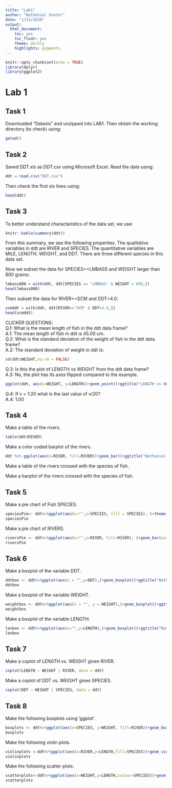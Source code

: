 ```yaml
---
title: "Lab1"
author: "Nathaniel Gunter"
date: "1/13/2020"
output: 
  html_document:
    toc: yes
    toc_float: yes
    theme: darkly
    highlights: pygments
---
```


```r
knitr::opts_chunk$set(echo = TRUE)
library(dplyr)
library(ggplot2)
```
# Lab 1
## Task 1

Downloaded "Dataxls" and unzipped into LAB1.
Then obtain the working directory (to check) using:
```r
getwd()
```

## Task 2

Saved DDT.xls as DDT.csv using Microsoft Excel. 
Read the data using:
```r
ddt = read.csv("DDT.csv")
```
Then check the first six lines using:
```r
head(ddt)
```

## Task 3 

To better understand charactaristics of the data set, we use:
```r
knitr::kable(summary(ddt))
```

From this summary, we see the following properties.
The qualitative variables in ddt are RIVER and SPECIES. 
The quantitative variables are MILE, LENGTH, WEIGHT, and DDT.
There are three different species in this data set. 

Now we subset the data for SPECIES==LMBASS and WEIGHT larger than 800 grams:
```r
lmbass800 = with(ddt, ddt[SPECIES == 'LMBASS' & WEIGHT > 800,])
head(lmbass800)
```

Then subset the data for RIVER==SCM and DDT>4.0:
```r
scmddt = with(ddt, ddt[RIVER=='SCM' & DDT>4.0,])
head(scmddt)
```

CLICKER QUESTIONS:  
Q.1: What is the mean length of fish in the ddt data frame?  
  A.1: The mean length of fish in ddt is 45.00 cm.  
Q.2: What is the standard deviation of the weight of fish in the ddt data frame?  
  A.2: The standard deviation of weight in ddt is:
```r
sd(ddt$WEIGHT,na.rm = FALSE)
```  
Q.3: Is this the plot of LENGTH vs WEIGHT from the ddt data frame?  
  A.3: No, the plot has its axes flipped compared to the example.
```r
ggplot(ddt, aes(x=WEIGHT, y=LENGTH))+geom_point()+ggtitle("LENGTH vs WEIGHT from data frame ddt")
```  

Q.4: If v = 1:20 what is the last value of v/20?  
  A.4: 1.00  
  
## Task 4 

Make a table of the rivers.  
```r
table(ddt$RIVER)
```
Make a color coded barplot of the rivers.  
```r
ddt %>% ggplot(aes(x=RIVER, fill=RIVER))+geom_bar()+ggtitle("Nathaniel Gunter")
```  

Make a table of the rivers crossed with the species of fish.  

Make a barplot of the rivers crossed with the species of fish.  

## Task 5 

Make a pie chart of Fish SPECIES.  
```r
speciesPie<- ddt%>%ggplot(aes(x="",y=SPECIES, fill = SPECIES), )+theme(axis.text.y = element_blank())+geom_bar(width=1, stat="identity")+ggtitle("Nathaniel Gunter") + theme(axis.text = element_blank(), axis.ticks=element_blank(), axis.title.x = element_blank(), axis.title.y=element_blank(), axis.line=element_blank())+coord_polar("y",start=0)
speciesPie
```  

Make a pie chart of RIVERS.  

```r
riversPie <- ddt%>%ggplot(aes(x="",y=RIVER, fill=RIVER), )+geom_bar(width=1, stat="identity")+ggtitle("Nathaniel Gunter")+ theme(axis.text = element_blank(), axis.ticks=element_blank(), axis.title.x = element_blank(), axis.title.y=element_blank(),axis.line=element_blank())+coord_polar("y",start=0)
riversPie
```  


## Task 6  

Make a boxplot of the variable DDT.  

```r
ddtbox <- ddt%>%ggplot(aes(x = "",y=DDT),)+geom_boxplot()+ggtitle("Nathaniel Gunter")
ddtbox
```  

Make a boxplot of the variable WEIGHT.  

```r
weightbox <- ddt%>%ggplot(aes(x = "", y = WEIGHT),)+geom_boxplot()+ggtitle("Nathaniel Gunter")
weightbox
```  

Make a boxplot of the variable LENGTH.  

```r
lenbox <- ddt%>%ggplot(aes(x="",y=LENGTH),)+geom_boxplot()+ggtitle("Nathaniel Gunter")
lenbox
```  

## Task 7  

Make a coplot of LENGTH vs. WEIGHT given RIVER.  

```r
coplot(LENGTH ~ WEIGHT | RIVER, data = ddt)
```  

Make a coplot of DDT vs. WEIGHT given SPECIES.  

```r
coplot(DDT ~ WEIGHT | SPECIES, data = ddt)
```  

## Task 8  

Make the following boxplots using 'ggplot'.  

```r
boxplots <- ddt%>%ggplot(aes(x=SPECIES, y=WEIGHT, fill=RIVER))+geom_boxplot()+ggtitle("Nathaniel Gunter")
boxplots
```  

Make the following violin plots.  

```r
violinplots <-ddt%>%ggplot(aes(x=RIVER,y=LENGTH,fill=SPECIES))+geom_violin()+ggtitle("Nathaniel Gunter")
violinplots
```  

Make the following scatter plots.  

```r
scatterplots<-ddt%>%ggplot(aes(x=WEIGHT,y=LENGTH,colour=SPECIES))+geom_point()+ggtitle("Nathaniel Gunter")
scatterplots
```  
